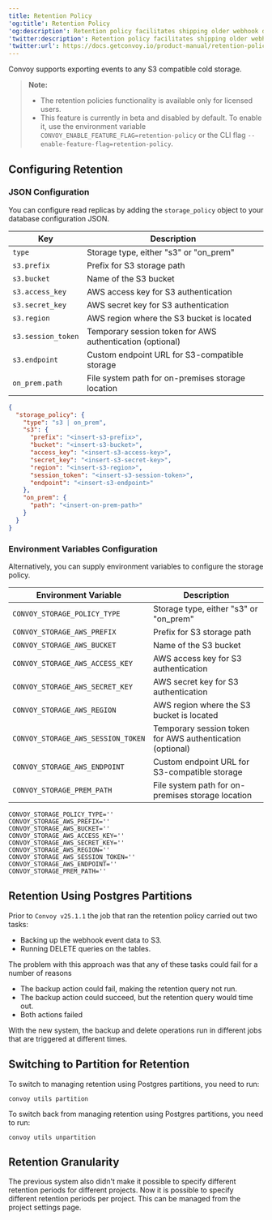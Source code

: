 ```yaml
---
title: Retention Policy
'og:title': Retention Policy
'og:description': Retention policy facilitates shipping older webhook data to S3 compatible cold storage.
'twitter:description': Retention policy facilitates shipping older webhook data to S3 compatible cold storage.
'twitter:url': https://docs.getconvoy.io/product-manual/retention-policy
---
```


Convoy supports exporting events to any S3 compatible cold storage.

> **Note:**
> * The retention policies functionality is available only for licensed users.
> * This feature is currently in beta and disabled by default. To enable it, use the environment variable `CONVOY_ENABLE_FEATURE_FLAG=retention-policy` or the CLI flag `--enable-feature-flag=retention-policy`.

## Configuring Retention

### JSON Configuration

You can configure read replicas by adding the `storage_policy` object to your database configuration JSON.

| Key                | Description                                               |
|--------------------|-----------------------------------------------------------|
| `type`             | Storage type, either "s3" or "on_prem"                    |
| `s3.prefix`        | Prefix for S3 storage path                                |
| `s3.bucket`        | Name of the S3 bucket                                     |
| `s3.access_key`    | AWS access key for S3 authentication                      |
| `s3.secret_key`    | AWS secret key for S3 authentication                      |
| `s3.region`        | AWS region where the S3 bucket is located                 |
| `s3.session_token` | Temporary session token for AWS authentication (optional) |
| `s3.endpoint`      | Custom endpoint URL for S3-compatible storage             |
| `on_prem.path`     | File system path for on-premises storage location         |

```json using storage policy via JSON configuration
{
  "storage_policy": {
    "type": "s3 | on_prem",
    "s3": {
      "prefix": "<insert-s3-prefix>",
      "bucket": "<insert-s3-bucket>",
      "access_key": "<insert-s3-access-key>",
      "secret_key": "<insert-s3-secret-key>",
      "region": "<insert-s3-region>",
      "session_token": "<insert-s3-session-token>",
      "endpoint": "<insert-s3-endpoint>"
    },
    "on_prem": {
      "path": "<insert-on-prem-path>"
    }
  }
}
```

### Environment Variables Configuration

Alternatively, you can supply environment variables to configure the storage policy.

| Environment Variable               | Description                                               |
|------------------------------------|-----------------------------------------------------------|
| `CONVOY_STORAGE_POLICY_TYPE`       | Storage type, either "s3" or "on_prem"                    |
| `CONVOY_STORAGE_AWS_PREFIX`        | Prefix for S3 storage path                                |
| `CONVOY_STORAGE_AWS_BUCKET`        | Name of the S3 bucket                                     |
| `CONVOY_STORAGE_AWS_ACCESS_KEY`    | AWS access key for S3 authentication                      |
| `CONVOY_STORAGE_AWS_SECRET_KEY`    | AWS secret key for S3 authentication                      |
| `CONVOY_STORAGE_AWS_REGION`        | AWS region where the S3 bucket is located                 |
| `CONVOY_STORAGE_AWS_SESSION_TOKEN` | Temporary session token for AWS authentication (optional) |
| `CONVOY_STORAGE_AWS_ENDPOINT`      | Custom endpoint URL for S3-compatible storage             |
| `CONVOY_STORAGE_PREM_PATH`         | File system path for on-premises storage location         |

```shell using storage policy via environment variable configuration
CONVOY_STORAGE_POLICY_TYPE=''
CONVOY_STORAGE_AWS_PREFIX=''
CONVOY_STORAGE_AWS_BUCKET=''
CONVOY_STORAGE_AWS_ACCESS_KEY=''
CONVOY_STORAGE_AWS_SECRET_KEY=''
CONVOY_STORAGE_AWS_REGION=''
CONVOY_STORAGE_AWS_SESSION_TOKEN=''
CONVOY_STORAGE_AWS_ENDPOINT=''
CONVOY_STORAGE_PREM_PATH=''
```

## Retention Using Postgres Partitions
Prior to `Convoy v25.1.1` the job that ran the retention policy carried out two tasks:
- Backing up the webhook event data to S3.
- Running DELETE queries on the tables.

The problem with this approach was that any of these tasks could fail for a number of reasons
- The backup action could fail, making the retention query not run.
- The backup action could succeed, but the retention query would time out.
- Both actions failed

With the new system, the backup and delete operations run in different jobs that are triggered at different times.

## Switching to Partition for Retention
To switch to managing retention using Postgres partitions, you need to run:
```
convoy utils partition
```

To switch back from managing retention using Postgres partitions, you need to run:
```
convoy utils unpartition
```

## Retention Granularity

The previous system also didn't make it possible to specify different retention periods for different projects. Now it is possible to specify different retention periods per project.
This can be managed from the project settings page.
